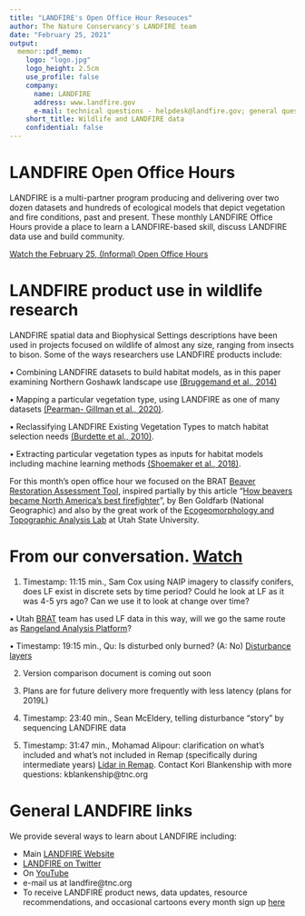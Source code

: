```yaml
---
title: "LANDFIRE's Open Office Hour Resouces"
author: The Nature Conservancy's LANDFIRE team
date: "February 25, 2021"
output:
  memor::pdf_memo:
    logo: "logo.jpg"
    logo_height: 2.5cm
    use_profile: false
    company:
      name: LANDFIRE
      address: www.landfire.gov
      e-mail: technical questions - helpdesk@landfire.gov; general questions - meg.dettenmaier@tnc.org
    short_title: Wildlife and LANDFIRE data  
    confidential: false
---
```

# LANDFIRE Open Office Hours

LANDFIRE is a multi-partner program producing and delivering over two dozen datasets and hundreds of ecological models that depict vegetation and fire conditions, past and present. These monthly LANDFIRE Office Hours provide a place to learn a LANDFIRE-based skill, discuss LANDFIRE data use and build community.

[Watch the February 25, (Informal) Open Office Hours](https://youtu.be/p4ls0uRebNY)

# LANDFIRE product use in wildlife research

LANDFIRE spatial data and Biophysical Settings descriptions have been used in projects focused
on wildlife of almost any size, ranging from insects to bison.
Some of the ways researchers use LANDFIRE products include:

• Combining LANDFIRE datasets to build habitat models, as in this paper examining Northern
Goshawk landscape use [(Bruggemand et al., 2014)](https://meridian.allenpress.com/rapt/article/48/3/228/436481/Factors-Related-to-Northern-Goshawk-Landscape-Use)

• Mapping a particular vegetation type, using LANDFIRE as one of many datasets [(Pearman-
Gillman et al., 2020)](https://pdfs.semanticscholar.org/5d4b/ca01dbfdfebea6288e14884d10b9f1637bfc.pdf).

• Reclassifying LANDFIRE Existing Vegetation Types to match habitat selection needs [(Burdette
et al., 2010)](https://esajournals.onlinelibrary.wiley.com/doi/pdfdirect/10.1890/ES10-00005.1).

• Extracting particular vegetation types as inputs for habitat models including machine learning
methods [(Shoemaker et al., 2018)](https://onlinelibrary.wiley.com/doi/full/10.1002/ece3.3936).

For this month’s open office hour we focused on the BRAT [Beaver Restoration Assessment Tool](https://brat.riverscapes.xyz/),
inspired partially by this article “[How beavers became North America’s best firefighter](https://www.nationalgeographic.com/animals/article/beavers-firefighters-wildfires-california-oregon#:~:text=This%20beaver%2Ddammed%20wetland%20in,for%20other%20species%20during%20wildfires.)”, by Ben
Goldfarb (National Geographic) and also by the great work of the [Ecogeomorphology and Topographic
Analysis Lab](http://etal.joewheaton.org/) at Utah State University.



# From our conversation. [Watch](https://youtu.be/p4ls0uRebNY)

1. Timestamp: 11:15 min., Sam Cox using NAIP imagery to classify conifers, does LF exist in discrete sets by time period? Could he look at LF as it was 4-5 yrs ago? Can we use it to look at change over time?

• Utah [BRAT](https://brat.riverscapes.xyz/) team has used LF data in this way, will we go the same route as [Rangeland Analysis Platform](https://rangelands.app/)?

• Timestamp: 19:15 min., Qu: Is disturbed only burned? (A: No) [Disturbance layers](https://www.landfire.gov/disturbance.php)

2. Version comparison document is coming out soon

3. Plans are for future delivery more frequently with less latency (plans for 2019L)

4. Timestamp: 23:40 min., Sean McEldery, telling disturbance "story" by sequencing LANDFIRE data

5. Timestamp: 31:47 min., Mohamad Alipour: clarification on what's included and what's not included in Remap (specifically during intermediate years) [Lidar in Remap](https://www.landfire.gov/documents/5813-SiviLaser-JLong.pdf). Contact Kori Blankenship with more questions: kblankenship@tnc.org


# General LANDFIRE links
We provide several ways to learn about LANDFIRE including:

* Main [LANDFIRE Website](www.landfire.gov)
* [LANDFIRE on Twitter](https://twitter.com/nature_LANDFIRE)
* On [YouTube](https://www.youtube.com/channel/UCDPBP2fRXsfSBNjnLrzqxUw)
* e-mail us at landfire@tnc.org
* To receive LANDFIRE product news, data updates, resource recommendations, and occasional cartoons every month sign up [here](https://landfire.us9.list-manage.com/subscribe?u=25aeabb346a09aaf1c528f007&id=2f025aaae2)




